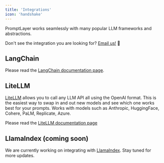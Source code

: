 ```yaml
---
title: 'Integrations'
icon: 'handshake'
---
```


PromptLayer works seamlessly with many popular LLM frameworks and abstractions.

Don't see the integration you are looking for? [Email us!](mailto:hello@promptlayer.com) 👋

## LangChain

Please read the [LangChain documentation page](/languages/langchain).

## LiteLLM

[LiteLLM](https://github.com/BerriAI/litellm) allows you to call any LLM API all using the OpenAI format. This is the easiest way to swap in and out new models and see which one works best for your prompts. Works with models such as Anthropic, HuggingFace, Cohere, PaLM, Replicate, Azure.

Please read the [LiteLLM documentation page](https://docs.litellm.ai/docs/observability/promptlayer_integration)

## LlamaIndex (coming soon)

We are currently working on integrating with [LlamaIndex](https://www.llamaindex.ai/). Stay tuned for more updates.

